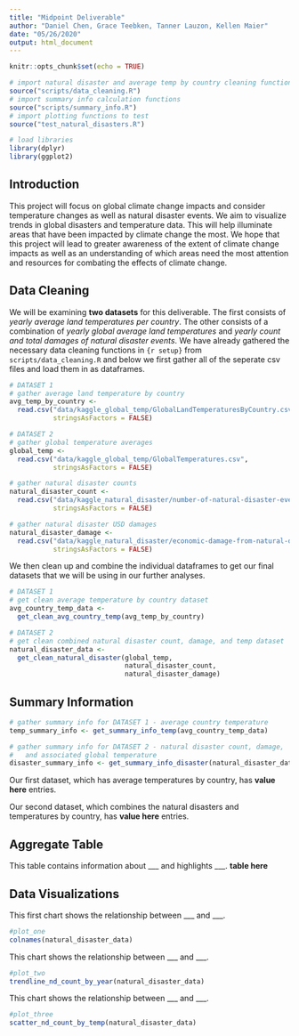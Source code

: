```yaml
---
title: "Midpoint Deliverable"
author: "Daniel Chen, Grace Teebken, Tanner Lauzon, Kellen Maier"
date: "05/26/2020"
output: html_document
---
```


```r
knitr::opts_chunk$set(echo = TRUE)

# import natural disaster and average temp by country cleaning functions
source("scripts/data_cleaning.R")
# import summary info calculation functions
source("scripts/summary_info.R")
# import plotting functions to test
source("test_natural_disasters.R")

# load libraries
library(dplyr)
library(ggplot2)
```

## Introduction
This project will focus on global climate change impacts and consider temperature changes as well as natural disaster events. We aim to visualize trends in global disasters and temperature data. This will help illuminate areas that have been impacted by climate change the most. We hope that this project will lead to greater awareness of the extent of climate change impacts as well as an understanding of which areas need the most attention and resources for combating the effects of climate change.

## Data Cleaning
We will be examining **two datasets** for this deliverable. The first consists of *yearly average land temperatures per country*. The other consists of a combination of *yearly global average land temperatures* and *yearly count and total damages of natural disaster events*. We have already gathered the necessary data cleaning functions in `{r setup}` from `scripts/data_cleaning.R` and below we first gather all of the seperate csv files and load them in as dataframes.
```r
# DATASET 1
# gather average land temperature by country
avg_temp_by_country <-
  read.csv("data/kaggle_global_temp/GlobalLandTemperaturesByCountry.csv",
           stringsAsFactors = FALSE)

# DATASET 2
# gather global temperature averages
global_temp <-
  read.csv("data/kaggle_global_temp/GlobalTemperatures.csv",
           stringsAsFactors = FALSE)

# gather natural disaster counts
natural_disaster_count <-
  read.csv("data/kaggle_natural_disaster/number-of-natural-disaster-events.csv",
           stringsAsFactors = FALSE)

# gather natural disaster USD damages
natural_disaster_damage <-
  read.csv("data/kaggle_natural_disaster/economic-damage-from-natural-disasters.csv",
           stringsAsFactors = FALSE)
```


We then clean up and combine the individual dataframes to get our final datasets that we will be using in our further analyses.
```r
# DATASET 1
# get clean average temperature by country dataset
avg_country_temp_data <-
  get_clean_avg_country_temp(avg_temp_by_country)

# DATASET 2
# get clean combined natural disaster count, damage, and temp dataset
natural_disaster_data <-
  get_clean_natural_disaster(global_temp,
                             natural_disaster_count,
                             natural_disaster_damage)
```


## Summary Information

```r
# gather summary info for DATASET 1 - average country temperature
temp_summary_info <- get_summary_info_temp(avg_country_temp_data)

# gather summary info for DATASET 2 - natural disaster count, damage,
#   and associated global temperature
disaster_summary_info <- get_summary_info_disaster(natural_disaster_data)
```

Our first dataset, which has average temperatures by country, has **value here** entries. 

Our second dataset, which combines the natural disasters and temperatures by country, has **value here** entries.


## Aggregate Table
This table contains information about ___ and highlights ___.
**table here**

## Data Visualizations
This first chart shows the relationship between ___ and ___. 

```r
#plot_one
colnames(natural_disaster_data)
```


This chart shows the relationship between ___ and ___.

```r
#plot_two
trendline_nd_count_by_year(natural_disaster_data)
```


This chart shows the relationship between ___ and ___.

```r
#plot_three
scatter_nd_count_by_temp(natural_disaster_data)
```


